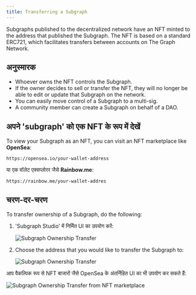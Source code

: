 ```yaml
---
title: Transferring a Subgraph
---
```


Subgraphs published to the decentralized network have an NFT minted to the address that published the Subgraph. The NFT is based on a standard ERC721, which facilitates transfers between accounts on The Graph Network.

## अनुस्मारक 

- Whoever owns the NFT controls the Subgraph.
- If the owner decides to sell or transfer the NFT, they will no longer be able to edit or update that Subgraph on the network.
- You can easily move control of a Subgraph to a multi-sig.
- A community member can create a Subgraph on behalf of a DAO.

## अपने 'subgraph' को एक NFT के रूप में देखें

To view your Subgraph as an NFT, you can visit an NFT marketplace like **OpenSea**:

```
https://opensea.io/your-wallet-address
```

या एक वॉलेट एक्सप्लोरर जैसे **Rainbow.me**:

```
https://rainbow.me/your-wallet-addres
```

## चरण-दर-चरण

To transfer ownership of a Subgraph, do the following:

1. 'Subgraph Studio' में निर्मित UI का उपयोग करें:

   ![Subgraph Ownership Transfer](/img/subgraph-ownership-transfer-1.png)

2. Choose the address that you would like to transfer the Subgraph to:

   ![Subgraph Ownership Transfer](/img/subgraph-ownership-transfer-2.png)

आप वैकल्पिक रूप से NFT बाजारों जैसे OpenSea के अंतर्निहित UI का भी उपयोग कर सकते हैं:

![Subgraph Ownership Transfer from NFT marketplace](/img/subgraph-ownership-transfer-nft-marketplace.png)
